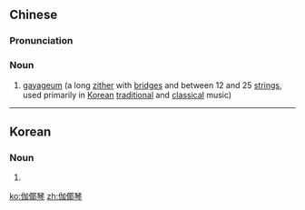 ==Chinese==
{{zh-forms|type=21}}

===Pronunciation===
{{zh-pron
|m=qiéyēqín
|c=ke4 je4 kam4
|cat=n
}}

===Noun===
{{zh-noun}}

# [[gayageum]] (a long [[zither]] with [[bridges]] and between 12 and 25 [[strings]], used primarily in [[Korean]] [[traditional]] and [[classical]] music)

----

==Korean==
{{ko-hanjatab|伽倻|琴}}

===Noun===
{{ko-noun|hj|hangeul=가야금|rv=gayageum|hidx=가야금}}

# {{hanja form of|가야금|a long zither with bridges and between 12 and 25 strings}}

[[ko:伽倻琴]]
[[zh:伽倻琴]]